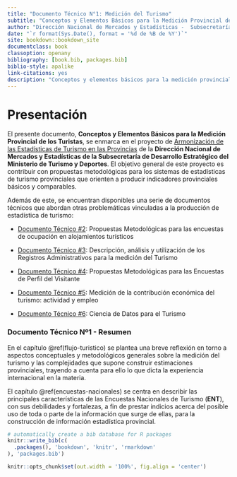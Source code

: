```yaml
---
title: "Documento Técnico N°1: Medición del Turismo"
subtitle: "Conceptos y Elementos Básicos para la Medición Provincial de los Turistas" 
author: "Dirección Nacional de Mercados y Estadísticas -  Subsecretaría de Desarrollo Estratégico"
date: "`r format(Sys.Date(), format = '%d de %B de %Y')`"
site: bookdown::bookdown_site
documentclass: book
classoption: openany
bibliography: [book.bib, packages.bib]
biblio-style: apalike
link-citations: yes
description: "Conceptos y elementos básicos para la medición provincial de los turistas"
---
```


# Presentación {.unnumbered}

El presente documento, **Conceptos y Elementos Básicos para la Medición Provincial de los Turistas**, se enmarca en el proyecto de [Armonización de las Estadísticas de Turismo en las Provincias](https://armonizacion.yvera.tur.ar//){target="_blank"} de la **Dirección Nacional de Mercados y Estadísticas de la Subsecretaría de Desarrollo Estratégico del Ministerio de Turismo y Deportes**. El objetivo general de este proyecto es contribuir con propuestas metodológicas para los sistemas de estadísticas de turismo provinciales que orienten a producir indicadores provinciales básicos y comparables.

Además de este, se encuentran disponibles una serie de documentos técnicos que abordan otras problemáticas vinculadas a la producción de estadística de turismo:

-   [Documento Técnico \#2](https://dnme-minturdep.github.io/DT2_encuestas/){target="_blank"}: Propuestas Metodológicas para las encuestas de ocupación en alojamientos turísticos

-   [Documento Técnico \#3](https://dnme-minturdep.github.io/DT3_registros_adminsitrativos/){target="_blank"}: Descripción, análisis y utilización de los Registros Administrativos para la medición del Turismo

-   [Documento Técnico \#4](https://dnme-minturdep.github.io/DT4_perfiles/){target="_blank"}: Propuestas Metodológicas para las Encuestas de Perfil del Visitante

-   [Documento Técnico \#5](https://dnme-minturdep.github.io/DT5_actividad_empleo/){target="_blank"}: Medición de la contribución económica del turismo: actividad y empleo

-   [Documento Técnico \#6](https://dnme-minturdep.github.io/DT6_ciencia_de_datos_turismo/){target="_blank"}: Ciencia de Datos para el Turismo


### Documento Técnico Nº1 - Resumen {.unnumbered}

En el capítulo \@ref(flujo-turistico) se plantea una breve reflexión en torno a aspectos conceptuales y metodológicos generales sobre la medición del turismo y las complejidades que supone construir estimaciones provinciales, trayendo a cuenta para ello lo que dicta la experiencia internacional en la materia.

El capítulo \@ref(encuestas-nacionales) se centra en describir las principales características de las Encuestas Nacionales de Turismo (**ENT**), con sus debilidades y fortalezas, a fin de prestar indicios acerca del posible uso de toda o parte de la información que surge de ellas, para la construcción de información estadística provincial.

```r
# automatically create a bib database for R packages
knitr::write_bib(c(
  .packages(), 'bookdown', 'knitr', 'rmarkdown'
), 'packages.bib')

knitr::opts_chunk$set(out.width = '100%', fig.align = 'center')
```
